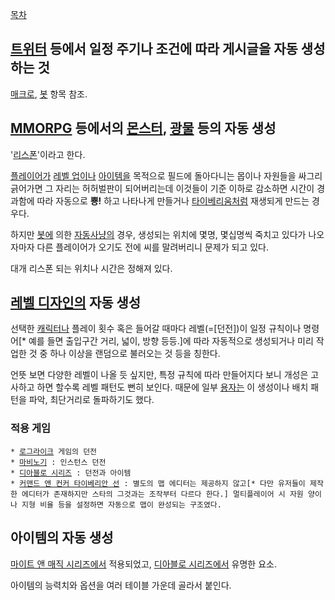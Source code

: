 [[목차]]
== [[트위터]] 등에서 일정 주기나 조건에 따라 게시글을 자동 생성하는 것 ==
[[매크로]], [[봇]] 항목 참조.

== [[MMORPG]] 등에서의 [[몬스터]], [[광물]] 등의 자동 생성 ==
'[[리스폰]]'이라고 한다.

[[플레이어]]가 [[레벨 업]]이나 [[아이템]]을 목적으로 필드에 돌아다니는 몹이나 자원들을 싸그리 긁어가면 그 자리는 허허벌판이 되어버리는데 이것들이 기준 이하로 감소하면 시간이 경과함에 따라 자동으로 '''뿅!''' 하고 나타나게 만들거나 [[타이베리움]]처럼 재생되게 만드는 경우다.

하지만 [[봇]]에 의한 [[자동사냥]]의 경우, 생성되는 위치에 몇명, 몇십명씩 죽치고 있다가 나오자마자 다른 플레이어가 오기도 전에 씨를 말려버리니 문제가 되고 있다.

대개 리스폰 되는 위치나 시간은 정해져 있다.

== [[레벨 디자인]]의 자동 생성 ==
선택한 [[캐릭터]]나 플레이 횟수 혹은 들어갈 때마다 레벨(=[던전])이 일정 규칙이나 명령어[* 예를 들면 출입구간 거리, 넓이, 방향 등등.]에 따라 자동적으로 생성되거나 미리 작업한 것 중 하나 이상을 랜덤으로 불러오는 것 등을 칭한다.

언뜻 보면 다양한 레벨이 나올 듯 싶지만, 특정 규칙에 따라 만들어지다 보니 개성은 고사하고 하면 할수록 레벨 패턴도 뻔히 보인다. 때문에 일부 [[용자]]는 이 생성이나 배치 패턴을 파악, 최단거리로 돌파하기도 했다.

=== 적용 게임 ===
 * [[로그라이크]] 게임의 던전
 * [[마비노기]] : 인스턴스 던전
 * [[디아블로 시리즈]] : 던전과 아이템
 * [[커맨드 앤 컨커 타이베리안 선]] : 별도의 맵 에디터는 제공하지 않고[* 다만 유저들이 제작한 에디터가 존재하지만 스타의 그것과는 조작부터 다르다 한다.] 멀티플레이어 시 자원 양이나 지형 비율 등을 설정하면 자동으로 맵이 완성되는 구조였다.

== 아이템의 자동 생성 ==
[[마이트 앤 매직 시리즈]]에서 적용되었고, [[디아블로 시리즈]]에서 유명한 요소.

아이템의 능력치와 옵션을 여러 테이블 가운데 골라서 붙인다.
